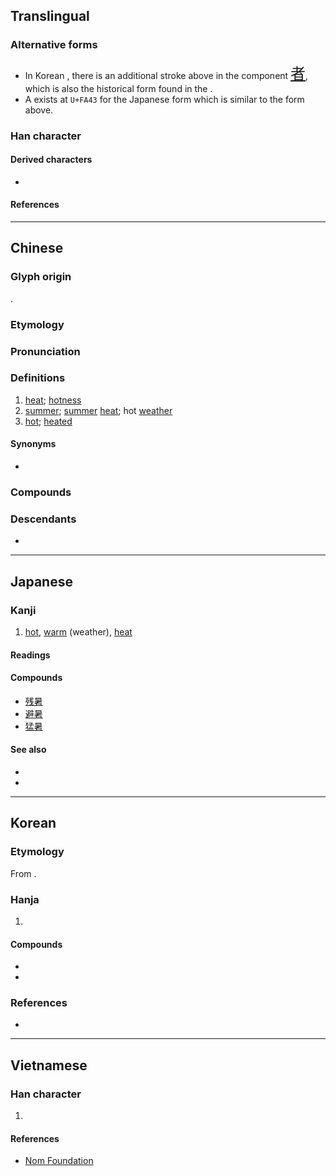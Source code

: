 {{also|署|者}}
{{character info}}
{{character info|0xfa43}}
{{character info|0x2f8cf}}
==Translingual==

===Alternative forms===
* In Korean {{w|hanja}}, there is an additional {{l|mul|丶}} stroke above {{l|mul|日}} in the component <span style="font-size:x-large;" font lang=ko>[[者#Translingual|者]]</span>, which is also the historical form found in the {{w|Kangxi dictionary}}.
* A {{w|CJK Compatibility Ideographs|CJK compatibility ideograph}} exists at <code>U+FA43</code> for the Japanese {{w|kyūjitai}} form which is similar to the form above.

===Han character===
{{Han char|rn=72|rad=日|as=08|ask+=09|sn=12|snk+=13|four=60604|canj=AJKA,AJKI|ids=⿱日者(GHTJV),⿳日⿸耂丶日(K,<code>U+FA43</code>)}}

====Derived characters====
* {{l|mul|[[濐]], [[龧]], [[𮟕]], [[𭿦]], [[𮘼]], [[鱪]], [[𢋂]], [[𦾧]], [[𤻃]]}}

====References====
{{Han ref|kx=0498.130|dkj=14031|dj=0866.110|hdz=21516.020|uh=6691}}
{{Han ref|uh=FA43}}
{{Han ref|uh=2F8CF}}

----

==Chinese==
{{zh-forms}}

===Glyph origin===
{{Han etym}}
{{Han compound|日|者|c1=s|c2=p|ls=psc}}.

===Etymology===
{{rfe|zh}}

===Pronunciation===
{{zh-pron
|m=shǔ
|m-s=su3
|c=syu2
|c-t=si2
|g=xy3
|h=pfs=chhú;gd=cu3
|j=su2
|mb=sṳ̿
|md=sṳ̄
|mn=xm,tw:sú/qz:sír/zz,ph:sí
|mn-t=su2
|w=2sr
|x=xy3
|mc=y
|oc=y
|ma=y
|cat=n,a
}}

===Definitions===
{{zh-hanzi}}

# [[heat]]; [[hotness]]
# [[summer]]; [[summer]] [[heat]]; hot [[weather]]
# [[hot]]; [[heated]]

====Synonyms====
* {{sense|hot}}
{{zh-syn-saurus|熱}}

===Compounds===
{{zh-der|去暑|徂暑|寒暑|寒來暑往|小暑|伏暑|中暑|大專暑訓|大暑|受暑|再寒暑|寒暑表|寒暑推移|寒耕暑耘|溽暑|蒸暑|浮瓜避暑|暑伏|炎暑|暑修班|暑月|暑期學校|拂暑|盛暑|殘暑|盛暑祁寒|癉暑|暑往寒來|暑歲|祁寒暑雨|暑氣|祁寒溽暑|烈暑|暑期|暑假|消暑|暑來寒往|暑天|暑雨|暑熱|酷暑|觸暑|避暑勝地|繁暑|隆暑|避暑|逭暑|闌暑|處暑|永暑礁|九暑|傷暑|劇暑|午暑|寒往暑來|寒暑針|庚暑|彤暑|抱暑|撐暑|時暑|晝暑|暍暑|暑吏|暑夏|暑夜|暑寒|暑晏|暑暍|暑溼|暑溽|暑濕|暑病|暑瘧|暑簟|暑絺|暑綌|暑衣|暑門|暑雨祁寒|暑雪|暑魃|梅暑|毒暑|清暑|溫暑|炮暑|烝暑|焦暑|煩暑|熇暑|熟暑|熱暑|熾暑|燠暑|犯暑|秋暑|積暑|虐暑|袢暑|解暑|試暑|謝暑|輕暑|辟暑|辟暑犀|逃暑|逃暑飲|逆暑|遁暑|遊暑|遣暑|避暑山莊|避暑飲|銷暑|陶暑|陽暑|霜暑|餘暑|驅暑|驕暑|驟暑}}

===Descendants===
* {{desc|hmx-pro|*sji̯ouX||warm|bor=1}}

----

==Japanese==
{{ja-kanji forms|k=y}}

===Kanji===
{{ja-kanji|grade=3|rs=日08}}

# [[hot]], [[warm]] (weather), [[heat]]

====Readings====
{{ja-readings
|goon=しょ<しよ
|kanon=しょ<しよ
|kun=あつ-い
}}

====Compounds====
* [[残暑]]
* [[避暑]]
* [[猛暑]]

====See also====
* {{l|ja|暑い}}
* {{l|ja|暑さ}}

----

==Korean==

===Etymology===
From {{der|ko|ltc|-}} {{ltc-l|暑|id=1}}. {{hanja-hunmong|셔〯|sye|天文#상01B}}

===Hanja===
{{ko-hanja-search}}
{{ko-hanja|덥다|더울|서}}

# {{hanja form of|서|[[hot]]}}

====Compounds====
{{der-top|Compounds}}
* {{ko-l|피서|避暑}}
* {{ko-l|혹서|酷暑}}
{{der-bottom}}

===References===
* {{R:hanjadoc|4673}}

----

==Vietnamese==

===Han character===
{{vi-readings|rs=日08|reading=thử}}

# {{rfdef|vi|sort=日08}}

====References====
* [http://nomfoundation.org/common/nom_details.php?codepoint=6691 Nom Foundation]